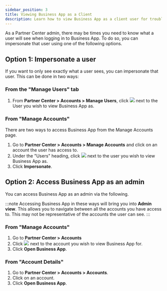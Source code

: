 ```yaml
---
sidebar_position: 3
title: Viewing Business App as a Client
description: Learn how to view Business App as a client user for troubleshooting and support purposes
---
```


As a Partner Center admin, there may be times you need to know what a user will see when logging in to Business App. To do so, you can impersonate that user using one of the following options.

## Option 1: Impersonate a user

If you want to only see exactly what a user sees, you can impersonate that user. This can be done in two ways:

### From the "Manage Users" tab

1. From **Partner Center > Accounts > Manage Users**, click ![](./img/accounts/view_business_app_icon1.png) next to the User you wish to view Business App as.

### From "Manage Accounts"

There are two ways to access Business App from the Manage Accounts page.

1. Go to **Partner Center > Accounts > Manage Accounts** and click on an account the user has access to.
2. Under the "Users" heading, click ![](./img/accounts/view_business_app_icon2.png) next to the user you wish to view Business App as.
3. Click **Impersonate**.

## Option 2: Access Business App as an admin

You can access Business App as an admin via the following.

:::note
Accessing Business App in these ways will bring you into **Admin view**. This allows you to navigate between all the accounts you have access to. This may not be representative of the accounts the user can see.
:::

### From "Manage Accounts"

1. Go to **Partner Center > Accounts**
2. Click ![](./img/accounts/view_business_app_icon2.png) next to the account you wish to view Business App for.
3. Click **Open Business App**.

### From "Account Details"

1. Go to **Partner Center > Accounts > Accounts**.
2. Click on an account.
3. Click **Open Business App**.